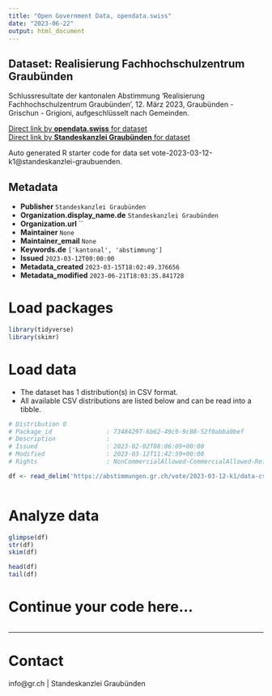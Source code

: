 ```yaml
---
title: "Open Government Data, opendata.swiss"
date: "2023-06-22"
output: html_document
---
```


## Dataset: Realisierung Fachhochschulzentrum Graubünden

Schlussresultate der kantonalen Abstimmung 'Realisierung Fachhochschulzentrum Graubünden', 12. März 2023, Graubünden - Grischun - Grigioni, aufgeschlüsselt nach Gemeinden.

[Direct link by **opendata.swiss** for dataset](https://opendata.swiss/de/dataset/realisierung-fachhochschulzentrum-graubunden)<br>
[Direct link by **Standeskanzlei Graubünden** for dataset](https://abstimmungen.gr.ch/vote/2023-03-12-k1/data)

Auto generated R starter code for data set vote-2023-03-12-k1@standeskanzlei-graubuenden.

## Metadata

- **Publisher** `Standeskanzlei Graubünden`
- **Organization.display_name.de** `Standeskanzlei Graubünden`
- **Organization.url** ``
- **Maintainer** `None`
- **Maintainer_email** `None`
- **Keywords.de** `['kantonal', 'abstimmung']`
- **Issued** `2023-03-12T00:00:00`
- **Metadata_created** `2023-03-15T18:02:49.376656`
- **Metadata_modified** `2023-06-21T18:03:35.841728`


# Load packages

```r

library(tidyverse)
library(skimr)

```

# Load data

-   The dataset has 1 distribution(s) in CSV format.
-   All available CSV distributions are listed below and can be read into a tibble.

```r

# Distribution 0
# Package_id               : 73484297-6b62-49c9-9c88-52f0abba0bef
# Description              : 
# Issued                   : 2023-02-02T08:06:09+00:00
# Modified                 : 2023-03-12T11:42:59+00:00
# Rights                   : NonCommercialAllowed-CommercialAllowed-ReferenceRequired

df <- read_delim('https://abstimmungen.gr.ch/vote/2023-03-12-k1/data-csv')



```

# Analyze data

```r

glimpse(df)
str(df)
skim(df)

head(df)
tail(df)

```

# Continue your code here...

```r

```

------------------------------------------------------------------------

# Contact

info@gr.ch | Standeskanzlei Graubünden
